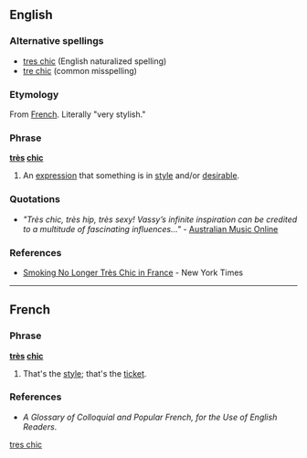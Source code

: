 ==English==

===Alternative spellings===
*[[tres chic]] (English naturalized spelling)
*[[tre chic]] (common misspelling)

===Etymology===
From [[French]].  Literally "very stylish."

===Phrase===
'''[[très]] [[chic]]'''

# {{colloquial}} An [[expression]] that something is in [[style]] and/or [[desirable]].

===Quotations===
*''"Très chic, très hip, très sexy! Vassy’s infinite inspiration can be credited to a multitude of fascinating influences..."'' - [http://www.amo.org.au/artist.asp?id=3206 Australian Music Online]

===References===
*[http://www.nytimes.com/2006/10/06/world/europe/06france.html Smoking No Longer Très Chic in France] - New York Times

[[Category:English words spelled with diacritics|tres chic]]

----

==French==

===Phrase===
'''[[très]] [[chic]]'''

# {{colloquial|lang=fr}} That's the [[style]]; that's the [[ticket]].

===References===
*''A Glossary of Colloquial and Popular French, for the Use of English Readers''.